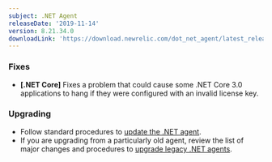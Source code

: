 ```yaml
---
subject: .NET Agent
releaseDate: '2019-11-14'
version: 8.21.34.0
downloadLink: 'https://download.newrelic.com/dot_net_agent/latest_release'
---
```


### Fixes

* **\[.NET Core]** Fixes a problem that could cause some .NET Core 3.0 applications to hang if they were configured with an invalid license key.

### Upgrading

* Follow standard procedures to [update the .NET agent](/docs/agents/net-agent/installation-configuration/update-net-agent).
* If you are upgrading from a particularly old agent, review the list of major changes and procedures to [upgrade legacy .NET agents](/docs/agents/net-agent/troubleshooting/upgrade-legacy-net-agents).
